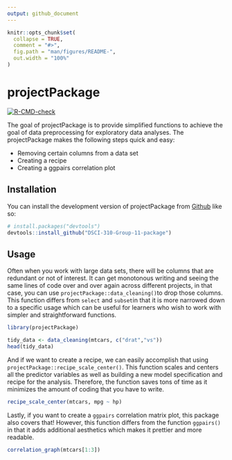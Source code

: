 ```yaml
---
output: github_document
---
```


<!-- README.md is generated from README.Rmd. Please edit that file -->

```r
knitr::opts_chunk$set(
  collapse = TRUE,
  comment = "#>",
  fig.path = "man/figures/README-",
  out.width = "100%"
)
```

# projectPackage

<!-- badges: start -->
[![R-CMD-check](https://github.com/DSCI-310/DSCI-310-Group-11-package/workflows/R-CMD-check/badge.svg)](https://github.com/DSCI-310/DSCI-310-Group-11-package/actions)
<!-- badges: end -->

The goal of projectPackage is to provide simplified functions to achieve the goal of data preprocessing for exploratory data analyses. The projectPackage makes the following steps quick and easy:

-   Removing certain columns from a data set
-   Creating a recipe  
-   Creating a ggpairs correlation plot

## Installation

You can install the development version of projectPackage from [Github](https://github.com/DSCI-310/DSCI-310-Group-11-package) like so:

``` r
# install.packages("devtools")
devtools::install_github("DSCI-310-Group-11-package")
```

## Usage

Often when you work with large data sets, there will be columns that are redundant or not of interest. It can get monotonous writing and seeing the same lines of code over and over again across different projects, in that case, you can use `projectPackage::data_cleaning()`to drop those columns. This function differs from `select` and `subset`in that it is more narrowed down to a specific usage which can be useful for learners who wish to work with simpler and straightforward functions.   


```r
library(projectPackage)

tidy_data <- data_cleaning(mtcars, c("drat","vs"))
head(tidy_data)
```

And if we want to create a recipe, we can easily accomplish that using `projectPackage::recipe_scale_center()`. This function scales and centers all the predictor variables as well as building a new model specification and recipe for the analysis. Therefore, the function saves tons of time as it minimizes the amount of coding that you have to write. 

``` r
recipe_scale_center(mtcars, mpg ~ hp)
```

Lastly, if you want to create a `ggpairs` correlation matrix plot, this package also covers that! However, this function differs from the function `ggpairs()` in that it adds additional aesthetics which makes it prettier and more readable.


``` r
correlation_graph(mtcars[1:3])
```
